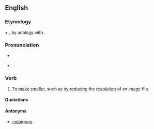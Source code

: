 ==English==

===Etymology===
{{term|small|Small|lang=en}} ''+'' {{term|en- -en|lang=en}}, by analogy with {{term|embiggen|lang=en}}.

===Pronunciation===
* {{a|UK}} {{IPA|/ɛnˈsmɔːlə̆n/}}
* {{hyphenation|en|small|en}}

===Verb===
{{en-verb}}

# {{humorous}} To [[make]] [[smaller]], such as by [[reduce|reducing]] the [[resolution]] of an [[image]] file.

====Quotations====
{{seecites}}

====Antonyms====
* {{sense|make smaller}} [[embiggen]]